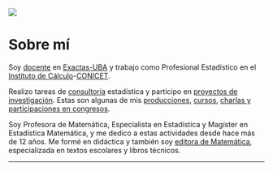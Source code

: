 ![](yo4800x1200.jpg)

# Sobre mí {#sobremi .unnumbered}

Soy [docente](01_docencia.qmd#sec-docencia) en [Exactas-UBA](https://web.dm.uba.ar/index.php/institucional/integrantes/jtp/teacher/parada-dani) y trabajo como Profesional Estadístico en el [Instituto de Cálculo](https://ic.fcen.uba.ar/institucional/integrantes/daniela-parada)-[CONICET](https://www.conicet.gov.ar/new_scp/detalle.php?id=65539&keywords=daniela%2Bparada&articulos=yes).

Realizo tareas de [consultoría](03_consultoria.qmd#sec-consult) estadística y participo en [proyectos de investigación](03_consultoria.qmd#sec-invest). Estas son algunas de mis [producciones](04_producciones.qmd), [cursos](02_cursosycongresos.qmd#sec-cursos),  [charlas y participaciones en congresos](02_cursosycongresos.qmd#sec-congresos).

Soy Profesora de Matemática, Especialista en Estadística y Magíster en Estadística Matemática, y me dedico a estas actividades desde hace más de 12 años. Me formé en didáctica y también soy [editora de Matemática](03_consultoria.qmd#sec-edit), especializada en textos escolares y libros técnicos. 

------------------------------------------------------------------------
